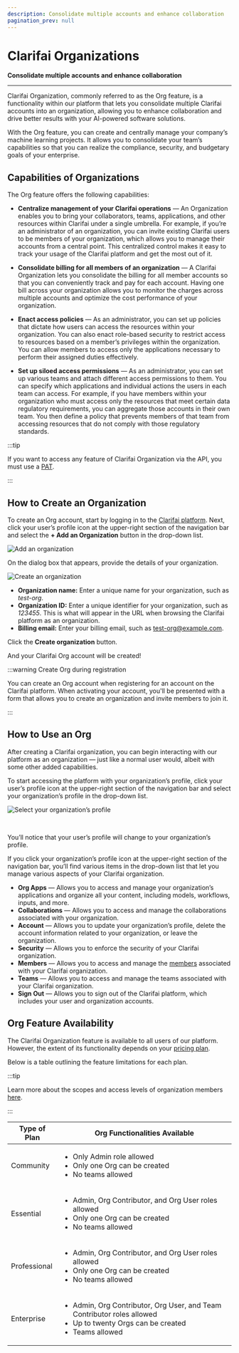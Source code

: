```yaml
---
description: Consolidate multiple accounts and enhance collaboration
pagination_prev: null
---
```


# Clarifai Organizations

**Consolidate multiple accounts and enhance collaboration**
<hr />


Clarifai Organization, commonly referred to as the Org feature,  is a functionality within our platform that lets you consolidate multiple Clarifai accounts into an organization, allowing you to enhance collaboration and drive better results with your AI-powered software solutions. 

With the Org feature, you can create and centrally manage your company’s machine learning projects. It allows you to consolidate your team’s capabilities so that you can realize the compliance, security, and budgetary goals of your enterprise.

## Capabilities of Organizations

The Org feature offers the following capabilities:

- **Centralize management of your Clarifai operations** — An Organization enables you to bring your collaborators, teams, applications, and other resources within Clarifai under a single umbrella. For example, if you’re an administrator of an organization, you can invite existing Clarifai users to be members of your organization, which allows you to manage their accounts from a central point. 
This centralized control makes it easy to track your usage of the Clarifai platform and get the most out of it. 

- **Consolidate billing for all members of an organization** — A Clarifai Organization lets you consolidate the billing for all member accounts so that you can conveniently track and pay for each account. Having one bill across your organization allows you to monitor the charges across multiple accounts and optimize the cost performance of your organization.

- **Enact access policies** — As an administrator, you can set up policies that dictate how users can access the resources within your organization. You can also enact role-based security to restrict access to resources based on a member’s privileges within the organization. You can allow members to access only the applications necessary to perform their assigned duties effectively.

- **Set up siloed access permissions** — As an administrator, you can set up various teams and attach different access permissions to them. You can specify which applications and individual actions the users in each team can access. 
For example, if you have members within your organization who must access only the resources that meet certain data regulatory requirements, you can aggregate those accounts in their own team. You then define a policy that prevents members of that team from accessing resources that do not comply with those regulatory standards.

:::tip

If you want to access any feature of Clarifai Organization via the API, you must use a [PAT](https://docs.clarifai.com/clarifai-basics/authentication/personal-access-tokens). 

:::

## How to Create an Organization

To create an Org account, start by logging in to the [Clarifai platform](https://clarifai.com/explore). Next, click your user’s profile icon at the upper-right section of the navigation bar and select the **+ Add an Organization** button in the drop-down list.

![Add an organization](/img/clarifai_orgs/add_an_organization.png)

On the dialog box that appears, provide the details of your organization.

![Create an organization](/img/clarifai_orgs/create_organization.png)

- **Organization name:** Enter a unique name for your organization, such as _test-org_.
- **Organization ID:** Enter a unique identifier for your organization, such as _123455_. This is what will appear in the URL when browsing the Clarifai platform as an organization.  
- **Billing email:** Enter your billing email, such as test-org@example.com. 

Click the **Create organization** button. 

And your Clarifai Org account will be created!

:::warning Create Org during registration

You can create an Org account when registering for an account on the Clarifai platform. When activating your account, you'll be presented with a form that allows you to create an organization and invite members to join it. 

:::

## How to Use an Org

After creating a Clarifai organization, you can begin interacting with our platform as an organization — just like a normal user would, albeit with some other added capabilities.

To start accessing the platform with your organization’s profile, click your user’s profile icon at the upper-right section of the navigation bar and select your organization’s profile in the drop-down list.
 
![Select your organization’s profile ](/img/clarifai_orgs/select_organization_profile.png)

<br/>

You’ll notice that your user’s profile will change to your organization’s profile. 

If you click your organization’s profile icon at the upper-right section of the navigation bar, you’ll find various items in the drop-down list that let you manage various aspects of your Clarifai organization.

- **Org Apps** — Allows you to access and manage your organization’s applications and organize all your content, including models, workflows, inputs, and more.
- **Collaborations** — Allows you to access and manage the collaborations associated with your organization. 
- **Account** — Allows you to update your organization’s profile, delete the account information related to your organization, or leave the organization. 
- **Security** — Allows you to enforce the security of your Clarifai organization. 
- **Members** — Allows you to access and manage the [members](https://docs.clarifai.com/portal-guide/clarifai-organizations/members-teams) associated with your Clarifai organization.
- **Teams** — Allows you to access and manage the teams associated with your Clarifai organization.
- **Sign Out** — Allows you to sign out of the Clarifai platform, which includes your user and organization accounts.

## Org Feature Availability

The Clarifai Organization feature is available to all users of our platform. However, the extent of its functionality depends on your [pricing plan](https://www.clarifai.com/pricing).

Below is a table outlining the feature limitations for each plan.

:::tip

Learn more about the scopes and access levels of organization members [here](https://docs.clarifai.com/portal-guide/clarifai-organizations/security#scopes-and-access-levels-of-organization-members).

:::

| Type of Plan          | Org Functionalities Available|
|-----------------------|------------------------|
| Community             |  <ul><li> Only Admin role allowed</li><li>Only one Org can be created</li><li>No teams allowed</li></ul> |
| Essential             | <ul><li> Admin, Org Contributor, and Org User roles allowed</li><li>Only one Org can be created</li><li>No teams allowed</li></ul>  |
| Professional          | <ul><li> Admin, Org Contributor, and Org User roles allowed</li><li>Only one Org can be created</li><li>No teams allowed</li></ul>  | |
| Enterprise            |<ul><li> Admin, Org Contributor, Org User, and Team Contributor roles allowed</li><li>Up to twenty Orgs can be created</li><li>Teams allowed</li></ul>  |                        |



<DocCardList items={useCurrentSidebarCategory().items}/>